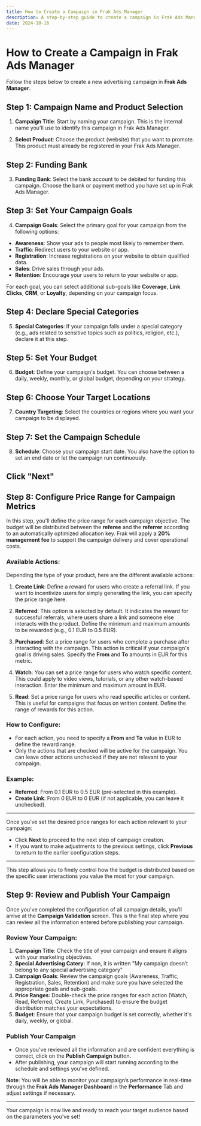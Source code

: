```yaml
---
title: How to Create a Campaign in Frak Ads Manager
description: A step-by-step guide to create a campaign in Frak Ads Manager.
date: 2024-10-16
---
```


# How to Create a Campaign in Frak Ads Manager

Follow the steps below to create a new advertising campaign in **Frak Ads Manager**.

## Step 1: Campaign Name and Product Selection

1. **Campaign Title**: Start by naming your campaign. This is the internal name you'll use to identify this campaign in Frak Ads Manager.

2. **Select Product**: Choose the product (website) that you want to promote. This product must already be registered in your Frak Ads Manager.

## Step 2: Funding Bank

3. **Funding Bank**: Select the bank account to be debited for funding this campaign. Choose the bank or payment method you have set up in Frak Ads Manager.

## Step 3: Set Your Campaign Goals

4. **Campaign Goals**: Select the primary goal for your campaign from the following options:
- **Awareness**: Show your ads to people most likely to remember them.
- **Traffic**: Redirect users to your website or app.
- **Registration**: Increase registrations on your website to obtain qualified data.
- **Sales**: Drive sales through your ads.
- **Retention**: Encourage your users to return to your website or app.

For each goal, you can select additional sub-goals like **Coverage**, **Link Clicks**, **CRM**, or **Loyalty**, depending on your campaign focus.

## Step 4: Declare Special Categories

5. **Special Categories**: If your campaign falls under a special category (e.g., ads related to sensitive topics such as politics, religion, etc.), declare it at this step.

## Step 5: Set Your Budget

6. **Budget**: Define your campaign's budget. You can choose between a daily, weekly, monthly, or global budget, depending on your strategy.

## Step 6: Choose Your Target Locations

7. **Country Targeting**: Select the countries or regions where you want your campaign to be displayed.

## Step 7: Set the Campaign Schedule

8. **Schedule**: Choose your campaign start date. You also have the option to set an end date or let the campaign run continuously.

## Click "Next"

## Step 8: Configure Price Range for Campaign Metrics

In this step, you'll define the price range for each campaign objective. The budget will be distributed between the **referee** and the **referrer** according to an automatically optimized allocation key. Frak will apply a **20% management fee** to support the campaign delivery and cover operational costs.

### Available Actions:

Depending the type of your product, here are the different available actions:

1. **Create Link**: Define a reward for users who create a referral link. If you want to incentivize users for simply generating the link, you can specify the price range here.

2. **Referred**: This option is selected by default. It indicates the reward for successful referrals, where users share a link and someone else interacts with the product. Define the minimum and maximum amounts to be rewarded (e.g., 0.1 EUR to 0.5 EUR).

3. **Purchased**: Set a price range for users who complete a purchase after interacting with the campaign. This action is critical if your campaign's goal is driving sales. Specify the **From** and **To** amounts in EUR for this metric.

4. **Watch**: You can set a price range for users who watch specific content. This could apply to video views, tutorials, or any other watch-based interaction. Enter the minimum and maximum amount in EUR.

5. **Read**: Set a price range for users who read specific articles or content. This is useful for campaigns that focus on written content. Define the range of rewards for this action.

### How to Configure:
- For each action, you need to specify a **From** and **To** value in EUR to define the reward range.
- Only the actions that are checked will be active for the campaign. You can leave other actions unchecked if they are not relevant to your campaign.

### Example:
- **Referred**: From 0.1 EUR to 0.5 EUR (pre-selected in this example).
- **Create Link**: From 0 EUR to 0 EUR (if not applicable, you can leave it unchecked).

---

Once you’ve set the desired price ranges for each action relevant to your campaign:

- Click **Next** to proceed to the next step of campaign creation.
- If you want to make adjustments to the previous settings, click **Previous** to return to the earlier configuration steps.

---

This step allows you to finely control how the budget is distributed based on the specific user interactions you value the most for your campaign.

## Step 9: Review and Publish Your Campaign

Once you've completed the configuration of all campaign details, you’ll arrive at the **Campaign Validation** screen. This is the final step where you can review all the information entered before publishing your campaign.

### Review Your Campaign:

1. **Campaign Title**: Check the title of your campaign and ensure it aligns with your marketing objectives.
2. **Special Advertising Catery**: If non, it is written "My campaign doesn’t belong to any special advertising category"
3. **Campaign Goals**: Review the campaign goals (Awareness, Traffic, Registration, Sales, Retention) and make sure you have selected the appropriate goals and sub-goals.
4. **Price Ranges**: Double-check the price ranges for each action (Watch, Read, Referred, Create Link, Purchased) to ensure the budget distribution matches your expectations.
5. **Budget**: Ensure that your campaign budget is set correctly, whether it's daily, weekly, or global.

### Publish Your Campaign

- Once you've reviewed all the information and are confident everything is correct, click on the **Publish Campaign** button.
- After publishing, your campaign will start running according to the schedule and settings you've defined.

**Note**: You will be able to monitor your campaign’s performance in real-time through the **Frak Ads Manager Dashboard** in the **Performance** Tab and adjust settings if necessary.

---

Your campaign is now live and ready to reach your target audience based on the parameters you've set!

